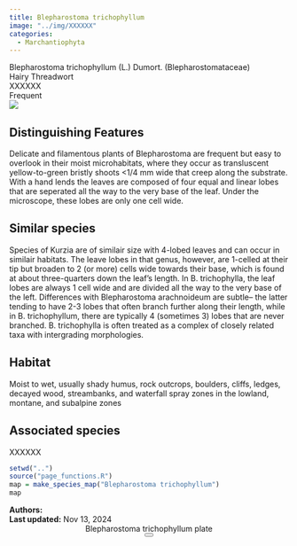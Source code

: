 ```yaml
---
title: Blepharostoma trichophyllum
image: "../img/XXXXXX"
categories:
  - Marchantiophyta
---
```


<div class="info-panel">
 <div class="info-top">
  <div class="taxon-scientific"><span class="taxon-name">Blepharostoma trichophyllum</span> <span class="taxon-authority">(L.) Dumort.</span> <span class="taxon-family">(Blepharostomataceae)</span></div>
  <div class="taxon-common">Hairy Threadwort</div>
 </div>
 <div class="info-bottom">
  <div class="taxon-qnd">XXXXXX</div>
  <div class="taxon-abundance">Frequent</div>
 </div>
</div>
<div class="imerss-content-frame">
 <div class="imerss-image-header">
  <div class="imerss-image-holder imerss-column-left" data-toggle="tooltip" style="background-image: url(../img/XXXXXX)" title="XXXXXX">
  </div>

  <div class="imerss-image-holder imerss-column-right" data-toggle="tooltip" style="background-image: url(../img/XXXXXX)" title="XXXXXX">
  </div>
 
 </div>
 <div class="imerss-content-lower">
  <div class="imerss-column-left">
  <div class="tab-microscope" data-micromodal-trigger="modal-plate">
  <img src="../img/bryo guide microscope.png"/>
  </div>

<h2>Distinguishing Features</h2>

Delicate and filamentous plants of Blepharostoma are frequent but easy to overlook in their moist microhabitats, where they occur as transluscent yellow-to-green bristly shoots &lt;1/4 mm wide that creep along the substrate. With a hand lends the leaves are composed of four equal and linear lobes that are seperated all the way to the very base of the leaf. Under the microscope, these lobes are only one cell wide. 

<h2>Similar species</h2>

Species of Kurzia are of similair size with 4-lobed leaves and can occur in similair habitats. The leave lobes in that genus, however, are 1-celled at their tip but broaden to 2 (or more) cells wide towards their base, which is found at about three-quarters down the leaf's length. In B. trichophylla, the leaf lobes are always 1 cell wide and are divided all the way to the very base of the left. Differences with Blepharostoma arachnoideum are subtle-- the latter tending to have 2-3 lobes that often branch further along their length, while in B. trichophyllum, there are typically 4 (sometimes 3) lobes that are never branched. B. trichophylla is often treated as a complex of closely related taxa with intergrading morphologies. 

<h2>Habitat</h2>

Moist to wet, usually shady humus, rock outcrops, boulders, cliffs, ledges, decayed wood, streambanks, and waterfall spray zones in the lowland, montane, and subalpine zones

<h2>Associated species</h2>

XXXXXX
</div>

<div class="imerss-column-right">

<div class="imerss-image-holder imerss-column-right" data-toggle="tooltip" style="background-image: url(../img/XXXXX)" title="XXXXX">
</div>

<div class="imerss-map-holder">
```r
setwd("..")
source("page_functions.R")
map = make_species_map("Blepharostoma trichophyllum")
map
```
</div>

</div>

</div>
</div>

<div class="taxon-footer">
 <div class="taxon-authors"><b>Authors:</b> <span></span></div>
 <div class="taxon-update"><b>Last updated:</b> <span>Nov 13, 2024</span></div>
</div>

<div class="modal micromodal-slide" id="modal-plate" aria-hidden="true">
 <div class="modal__overlay" tabindex="-1" data-micromodal-close>
  <div class="modal__container" role="dialog" aria-modal="true" aria-labelledby="modal-plate-title" >
   <header class="modal__header">
   <div class="modal__title" id="modal-plate-title">
  Blepharostoma trichophyllum plate
   </div>
   <button class="modal__close" aria-label="Close" data-micromodal-close></button>
   </header>
  <div class="modal__content" id="modal-plate-content">
   <div class="imerss-image-holder" data-toggle="tooltip" style="background-image: url(../img/XXXXX)" title="XXXXX">
  </div>
  </div>
  </div>
 </div>
</div>

<script src="../js/micromodal.min.js"></script>
<link href="../css/style-taxon.css" rel="stylesheet">
<link href="../css/micromodal.css" rel="stylesheet">

<script>
MicroModal.init();
</script>

